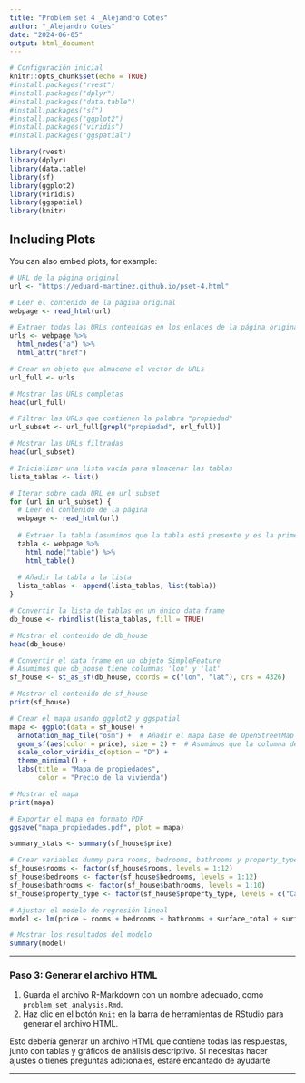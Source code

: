 ```yaml
---
title: "Problem set 4 _Alejandro Cotes"
author: "_Alejandro Cotes"
date: "2024-06-05"
output: html_document
---
```


```r
# Configuración inicial
knitr::opts_chunk$set(echo = TRUE)
#install.packages("rvest")
#install.packages("dplyr")
#install.packages("data.table")
#install.packages("sf")
#install.packages("ggplot2")
#install.packages("viridis")
#install.packages("ggspatial")

library(rvest)
library(dplyr)
library(data.table)
library(sf)
library(ggplot2)
library(viridis)
library(ggspatial)
library(knitr)

```

## Including Plots

You can also embed plots, for example:

```r
# URL de la página original
url <- "https://eduard-martinez.github.io/pset-4.html"

# Leer el contenido de la página original
webpage <- read_html(url)

# Extraer todas las URLs contenidas en los enlaces de la página original
urls <- webpage %>% 
  html_nodes("a") %>% 
  html_attr("href")

# Crear un objeto que almacene el vector de URLs
url_full <- urls

# Mostrar las URLs completas
head(url_full)
```

```r
# Filtrar las URLs que contienen la palabra "propiedad"
url_subset <- url_full[grepl("propiedad", url_full)]

# Mostrar las URLs filtradas
head(url_subset)
```

```r
# Inicializar una lista vacía para almacenar las tablas
lista_tablas <- list()

# Iterar sobre cada URL en url_subset
for (url in url_subset) {
  # Leer el contenido de la página
  webpage <- read_html(url)
  
  # Extraer la tabla (asumimos que la tabla está presente y es la primera en la página)
  tabla <- webpage %>% 
    html_node("table") %>% 
    html_table()
  
  # Añadir la tabla a la lista
  lista_tablas <- append(lista_tablas, list(tabla))
}

# Convertir la lista de tablas en un único data frame
db_house <- rbindlist(lista_tablas, fill = TRUE)

# Mostrar el contenido de db_house
head(db_house)
```

```r
# Convertir el data frame en un objeto SimpleFeature
# Asumimos que db_house tiene columnas 'lon' y 'lat'
sf_house <- st_as_sf(db_house, coords = c("lon", "lat"), crs = 4326)

# Mostrar el contenido de sf_house
print(sf_house)
```

```r
# Crear el mapa usando ggplot2 y ggspatial
mapa <- ggplot(data = sf_house) +
  annotation_map_tile("osm") +  # Añadir el mapa base de OpenStreetMap
  geom_sf(aes(color = price), size = 2) +  # Asumimos que la columna de precios se llama 'Precio'
  scale_color_viridis_c(option = "D") +
  theme_minimal() +
  labs(title = "Mapa de propiedades",
       color = "Precio de la vivienda")

# Mostrar el mapa
print(mapa)

# Exportar el mapa en formato PDF
ggsave("mapa_propiedades.pdf", plot = mapa)
```

```r
summary_stats <- summary(sf_house$price)

# Crear variables dummy para rooms, bedrooms, bathrooms y property_type
sf_house$rooms <- factor(sf_house$rooms, levels = 1:12)
sf_house$bedrooms <- factor(sf_house$bedrooms, levels = 1:12)
sf_house$bathrooms <- factor(sf_house$bathrooms, levels = 1:10)
sf_house$property_type <- factor(sf_house$property_type, levels = c("Casa", "Apartamento", "Depósito", "Otro"))

# Ajustar el modelo de regresión lineal
model <- lm(price ~ rooms + bedrooms + bathrooms + surface_total + surface_covered + property_type, data = sf_house)

# Mostrar los resultados del modelo
summary(model)

```

------------------------------------------------------------------------

### Paso 3: Generar el archivo HTML

1.  Guarda el archivo R-Markdown con un nombre adecuado, como `problem_set_analysis.Rmd`.
2.  Haz clic en el botón `Knit` en la barra de herramientas de RStudio para generar el archivo HTML.

Esto debería generar un archivo HTML que contiene todas las respuestas, junto con tablas y gráficos de análisis descriptivo. Si necesitas hacer ajustes o tienes preguntas adicionales, estaré encantado de ayudarte.

------------------------------------------------------------------------
